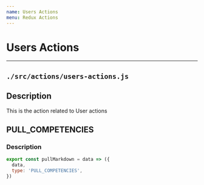 ```yaml
---
name: Users Actions
menu: Redux Actions
---
```


# Users Actions

---
## `./src/actions/users-actions.js`
## Description
This is the action related to User actions

## PULL_COMPETENCIES
### Description


```js
export const pullMarkdown = data => ({
  data,
  type: 'PULL_COMPETENCIES',
})
```
